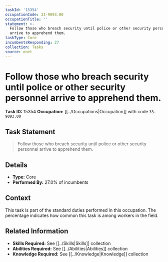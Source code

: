 ```yaml
---
taskId: '15354'
occupationCode: 33-9093.00
occupationTitle: ''
statement: >-
  Follow those who breach security until police or other security personnel
  arrive to apprehend them.
taskType: Core
incumbentsResponding: 27
collection: Tasks
source: onet
---
```

# Follow those who breach security until police or other security personnel arrive to apprehend them.

**Task ID:** 15354
**Occupation:** [[../Occupations|Occupation]] with code `33-9093.00`

## Task Statement

> Follow those who breach security until police or other security personnel arrive to apprehend them.

## Details

- **Type:** Core
- **Performed By:** 27.0% of incumbents

## Context

This task is part of the standard duties performed in this occupation. The percentage indicates how common this task is among workers in the field.

## Related Information

- **Skills Required:** See [[../Skills|Skills]] collection
- **Abilities Required:** See [[../Abilities|Abilities]] collection
- **Knowledge Required:** See [[../Knowledge|Knowledge]] collection
